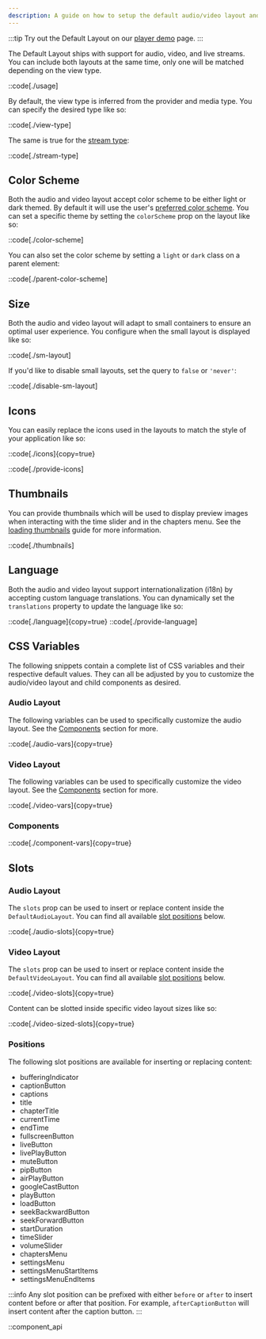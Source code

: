 ```yaml
---
description: A guide on how to setup the default audio/video layout and available customization options.
---
```



:::tip
Try out the Default Layout on our [player demo](/player/demo?layout=default&framework=react) page.
:::

The Default Layout ships with support for audio, video, and live streams. You can include both
layouts at the same time, only one will be matched depending on the view type.

::code[./usage]

By default, the view type is inferred from the provider and media type. You can specify the desired
type like so:

::code[./view-type]

The same is true for the [stream type][stream-type]:

::code[./stream-type]

[stream-type]: /docs/player/core-concepts/loading#stream-type

## Color Scheme

Both the audio and video layout accept color scheme to be either light or dark themed. By default
it will use the user's [preferred color scheme][prefers-color-scheme]. You can set a specific
theme by setting the `colorScheme` prop on the layout like so:

::code[./color-scheme]

You can also set the color scheme by setting a `light` or `dark` class on a parent element:

::code[./parent-color-scheme]

[prefers-color-scheme]: https://developer.mozilla.org/en-US/docs/Web/CSS/@media/prefers-color-scheme

## Size

Both the audio and video layout will adapt to small containers to ensure an optimal user experience.
You configure when the small layout is displayed like so:

::code[./sm-layout]

If you'd like to disable small layouts, set the query to `false` or `'never'`:

::code[./disable-sm-layout]

## Icons

You can easily replace the icons used in the layouts to match the style of your application like
so:

::code[./icons]{copy=true}

::code[./provide-icons]

## Thumbnails

You can provide thumbnails which will be used to display preview images when interacting with
the time slider and in the chapters menu. See the [loading thumbnails][loading-thumbnails] guide
for more information.

::code[./thumbnails]

[loading-thumbnails]: /docs/player/core-concepts/loading#thumbnails

## Language

Both the audio and video layout support internationalization (i18n) by accepting custom language
translations. You can dynamically set the `translations` property to update the language like so:

::code[./language]{copy=true}
::code[./provide-language]

## CSS Variables

The following snippets contain a complete list of CSS variables and their respective default values.
They can all be adjusted by you to customize the audio/video layout and child components as desired.

### Audio Layout

The following variables can be used to specifically customize the audio layout. See the
[Components](#components) section for more.

::code[./audio-vars]{copy=true}

### Video Layout

The following variables can be used to specifically customize the video layout. See the
[Components](#components) section for more.

::code[./video-vars]{copy=true}

### Components

::code[./component-vars]{copy=true}

## Slots

### Audio Layout

The `slots` prop can be used to insert or replace content inside the `DefaultAudioLayout`. You can
find all available [slot positions](#positions) below.

::code[./audio-slots]{copy=true}

### Video Layout

The `slots` prop can be used to insert or replace content inside the `DefaultVideoLayout`. You can
find all available [slot positions](#positions) below.

::code[./video-slots]{copy=true}

Content can be slotted inside specific video layout sizes like so:

::code[./video-sized-slots]{copy=true}

### Positions

The following slot positions are available for inserting or replacing content:

- bufferingIndicator
- captionButton
- captions
- title
- chapterTitle
- currentTime
- endTime
- fullscreenButton
- liveButton
- livePlayButton
- muteButton
- pipButton
- airPlayButton
- googleCastButton
- playButton
- loadButton
- seekBackwardButton
- seekForwardButton
- startDuration
- timeSlider
- volumeSlider
- chaptersMenu
- settingsMenu
- settingsMenuStartItems
- settingsMenuEndItems

:::info
Any slot position can be prefixed with either `before` or `after` to insert content before or
after that position. For example, `afterCaptionButton` will insert content after the caption
button.
:::

::component_api
